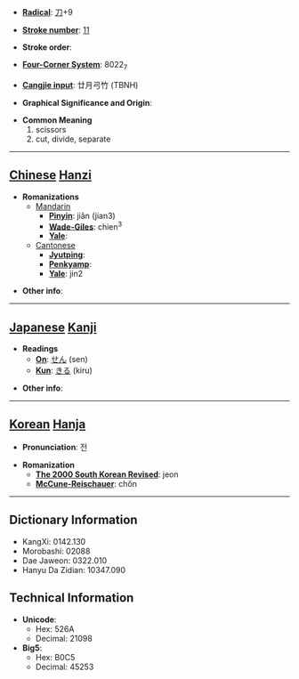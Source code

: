* '''[[Wiktionary:Chinese radical index| Radical]]''': [[Wiktionary:Chinese radical index 刀|刀]]+9

* '''[[Wiktionary:Chinese total strokes index|Stroke number]]''': [[Wiktionary:Chinese total strokes index 11|11]]

* '''Stroke order''': 

* '''[[Wiktionary:Chinese four corner index|Four-Corner System]]''': 8022<sub>7</sub>

* '''[[Wiktionary:Chinese Cangjie index|Cangjie input]]''': 廿月弓竹 (TBNH)

* '''Graphical Significance and Origin''': 

* '''Common Meaning'''
*#scissors
*# cut, divide, separate


----

== [[Chinese]] [[Hanzi]] ==

* '''Romanizations'''
** [[Mandarin]]
*** '''[[Pinyin]]''': jiǎn (jian3)
*** '''[[Wade-Giles]]''': chien<sup>3</sup>
*** '''[[Yale]]''': 
**[[Cantonese]]
***'''[[Jyutping]]''':
***'''[[Penkyamp]]''': 
***'''[[Yale]]''': jin2

* '''Other info''': 

----

== [[Japanese]] [[Kanji]] ==

* '''Readings'''
** '''[[On]]''': [[せん]] (sen)
** '''[[Kun]]''': [[きる]] (kiru)

* '''Other info''':  

----

== [[Korean]] [[Hanja]] ==

* '''Pronunciation''': 전

* '''Romanization'''
** '''[[The 2000 South Korean Revised Romanization|The 2000 South Korean Revised]]''': jeon
** '''[[McCune-Reischauer]]''': chŏn

----

== Dictionary Information ==

* KangXi: 0142.130
* Morobashi: 02088
* Dae Jaweon: 0322.010
* Hanyu Da Zidian: 10347.090

== Technical Information ==

* '''Unicode''':
** Hex: 526A
** Decimal: 21098
* '''Big5''':
** Hex: B0C5
** Decimal: 45253